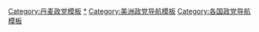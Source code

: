 {{Navbox
| name   = 格陵兰政党
| title  = {{flagicon|Greenland}} [[格陵兰政党列表|格陵兰政党]]
| bodyclass = hlist

| group1 = [[格陵兰议会|议会]]（31）
| list1  =
*[[前进 (政党)|前进]] (11)
*[[因纽特人共同体]] (11)
*[[民主党 (格陵兰)|民主党]] (4)
*[[方向极点]] (3)
*[[共同体意识]] (2)

| group2 = [[丹麦议会]]（2）
| list2 =
*[[前进 (政党)|前进]] (1)
*[[因纽特人共同体]] (1)
| below = 
* [[格陵兰政治]]
* [[各国执政党列表]]
* [[Portal:政治|政治专题]]
}}<noinclude>
[[Category:丹麦政党模板]]
[[Category:格陵兰政党|*]]
[[Category:美洲政党导航模板]]
[[Category:各国政党导航模板]]
</noinclude>